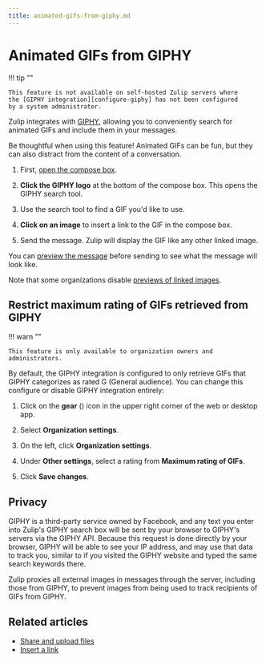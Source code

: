 ```yaml
---
title: animated-gifs-from-giphy.md
---
```


# Animated GIFs from GIPHY

!!! tip ""

    This feature is not available on self-hosted Zulip servers where
    the [GIPHY integration][configure-giphy] has not been configured
    by a system administrator.

Zulip integrates with [GIPHY](https://giphy.com), allowing you to
conveniently search for animated GIFs and include them in your
messages.

Be thoughtful when using this feature! Animated GIFs can be fun, but
they can also distract from the content of a conversation.

<Tabs>
<TabItem label="instructions-for-all-platforms">

1. First, [open the compose box](/help/open-the-compose-box).

1. **Click the GIPHY logo** at the bottom of the compose box. This
   opens the GIPHY search tool.

1. Use the search tool to find a GIF you'd like to use.

1. **Click on an image** to insert a link to the GIF in the compose box.

1. Send the message.  Zulip will display the GIF like any other linked
   image.

</TabItem>
</Tabs>

You can [preview the
message](/help/preview-your-message-before-sending) before sending to
see what the message will look like.

Note that some organizations disable [previews of linked
images](/help/allow-image-link-previews).

## Restrict maximum rating of GIFs retrieved from GIPHY


!!! warn ""

    This feature is only available to organization owners and administrators.




By default, the GIPHY integration is configured to only retrieve GIFs
that GIPHY categorizes as rated G (General audience). You can change
this configure or disable GIPHY integration entirely:

<Tabs>
<TabItem label="instructions-for-all-platforms">

1. Click on the **gear** (<i class="zulip-icon zulip-icon-gear"></i>) icon in the upper
   right corner of the web or desktop app.

1. Select **Organization settings**.

1. On the left, click **Organization settings**.



1. Under **Other settings**, select a rating from **Maximum rating of GIFs**.


1. Click **Save changes**.

</TabItem>
</Tabs>

## Privacy

GIPHY is a third-party service owned by Facebook, and any text you
enter into Zulip's GIPHY search box will be sent by your browser to
GIPHY's servers via the GIPHY API. Because this request is done
directly by your browser, GIPHY will be able to see your IP address,
and may use that data to track you, similar to if you visited the
GIPHY website and typed the same search keywords there.

Zulip proxies all external images in messages through the server,
including those from GIPHY, to prevent images from being used to track
recipients of GIFs from GIPHY.

[configure-giphy]: https://zulip.readthedocs.io/en/stable/production/giphy-gif-integration.html

## Related articles

* [Share and upload files](/help/share-and-upload-files)
* [Insert a link](/help/insert-a-link)


